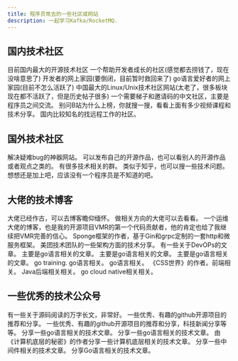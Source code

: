 ```yaml
---
title: 程序员常去的一些社区或网站
description: 一起学习Kafka/RocketMQ.
---
```


## 国内技术社区


<CardGrid>
  <Card title="开源中国" icon="seti:notebook">
    目前国内最大的开源技术社区
    <LinkCard title="网站" href="https://www.oschina.net/" />
  </Card>
  <Card title="稀土掘金" icon="seti:notebook">
    一个帮助开发者成长的社区(感觉都去捞钱了，现在没啥意思了)
    <LinkCard title="网站" href="https://juejin.cn/" />
  </Card>
  <Card title="博客园" icon="seti:notebook">
    开发者的网上家园(要倒闭，目前暂时救回来了)
    <LinkCard title="网站" href="https://www.cnblogs.com/" />
  </Card>
  <Card title="go语言中文网" icon="seti:notebook">
    go语言爱好者的网上家园(目前不怎么活跃了)
    <LinkCard title="网站" href="https://studygolang.com/" />
  </Card>
  <Card title="chinaunix" icon="seti:notebook">
    中国最大的Linux/Unix技术社区网站(太老了，很多板块现在都不活跃了，但是历史帖子很多)
    <LinkCard title="网站" href="http://bbs.chinaunix.net/" />
  </Card>
  <Card title="v2ex" icon="seti:notebook">
    一个需要梯子和邀请码的中文社区，主要是程序员之间交流。
    <LinkCard title="网站" href="https://www.v2ex.com/" />
  </Card>
  <Card title="B站" icon="seti:notebook">
    别问B站为什么上榜，你就搜一搜，看看上面有多少视频课程和技术分享。
    <LinkCard title="网站" href="https://www.bilibili.com/" />
  </Card>
  <Card title="电鸭社区" icon="seti:notebook">
    国内比较知名的找远程工作的社区。
    <LinkCard title="网站" href="https://eleduck.com/" />
  </Card>
</CardGrid>

## 国外技术社区

<CardGrid>
  <Card title="StackOverFlow" icon="seti:notebook">
    解决疑难bug的神器网站。
    <LinkCard title="网站" href="https://stackoverflow.com/" />
  </Card>
  <Card title="Hacker News" icon="seti:notebook">
    可以发布自己的开源作品，也可以看别人的开源作品或者观点之类的。
    <LinkCard title="网站" href="https://news.ycombinator.com/" />
  </Card>
  <Card title="Reddit" icon="seti:notebook">
    有很多技术相关的群。
    <LinkCard title="网站" href="https://www.reddit.com/" />
  </Card>
  <Card title="Quora" icon="seti:notebook">
    类似于知乎，也可以搜一些技术问题。
    <LinkCard title="网站" href="https://www.quora.com/" />
  </Card>
  <Card title="Github" icon="seti:notebook">
    想想还是加上吧，应该没有一个程序员是不知道的吧。
    <LinkCard title="网站" href="https://github.com/" />
  </Card>
</CardGrid>

## 大佬的技术博客

<CardGrid>
  <Card title="左耳听风" icon="seti:notebook">
    大佬已经作古，可以去博客瞻仰缅怀。
    <LinkCard
      title="网站"
      href="https://warrenluquant.gitbook.io/zuo-er-ting-feng"
    />
  </Card>
  <Card title="淘宝数据库内核月报" icon="seti:notebook">
    做相关方向的大佬可以去看看。
    <LinkCard title="网站" href="http://mysql.taobao.org/monthly/" />
  </Card>
  <Card title="二丫讲梵" icon="seti:notebook">
    一个运维大佬的博客，也是我的开源项目VMR的第一个代码贡献者，他的肯定也给了我继续把VMR完善的信心。
    <LinkCard title="网站" href="https://wiki.eryajf.net/" />
  </Card>
  <Card title="祝亚森" icon="seti:notebook">
    Sponge框架的作者，基于Gin和grpc定制的一套http和微服务框架。
    <LinkCard title="网站" href="https://zhuyasen.com/archives.html" />
  </Card>
  <Card title="美团技术团队" icon="seti:notebook">
    美团技术团队的一些架构方面的技术分享。
    <LinkCard title="网站" href="https://tech.meituan.com/" />
  </Card>
  <Card title="AGou的博客" icon="seti:notebook">
    有一些关于DevOPs的文章。
    <LinkCard title="网站" href="https://agou-ops.cn/post/" />
  </Card>
  <Card title="陈明勇的博客" icon="seti:notebook">
    主要是go语言相关的文章。
    <LinkCard title="网站" href="https://chenmingyong.cn/" />
  </Card>
  <Card title="饶全成的博客" icon="seti:notebook">
    主要是go语言相关的文章。
    <LinkCard title="网站" href="https://qcrao.com/" />
  </Card>
  <Card title="煎鱼的博客" icon="seti:notebook">
    主要是go语言相关的文章。
    <LinkCard title="网站" href="https://eddycjy.com/" />
  </Card>
  <Card title="go相关的一些外文博客和文章" icon="seti:notebook">
    go training.
    <LinkCard
      title="网站"
      href="https://github.com/ardanlabs/gotraining/blob/master/reading/README.md"
    />
  </Card>
  <Card title="曹春晖的博客" icon="seti:notebook">
    go语言相关。
    <LinkCard title="网站" href="https://xargin.com/page/4/" />
  </Card>
  <Card title="柴树杉的博客" icon="seti:notebook">
    go语言相关。
    <LinkCard title="网站" href="https://chai2010.cn/post/" />
  </Card>
  <Card title="张鑫旭的博客" icon="seti:notebook">
    《CSS世界》的作者。前端相关。
    <LinkCard
      title="网站"
      href="https://www.zhangxinxu.com/wordpress/category/html/"
    />
  </Card>
  <Card title="tianweichang的博客" icon="seti:notebook">
    Java后端相关相关。
    <LinkCard title="网站" href="https://woaijava.cc/" />
  </Card>

  <Card title="峰云博客" icon="seti:notebook">
    go cloud native相关相关。
    <LinkCard title="网站" href="https://xiaorui.cc/" />
  </Card>
</CardGrid>

## 一些优秀的技术公众号

<CardGrid>
  <Card title="小徐先生的编程世界" icon="seti:notebook">
    有一些关于源码阅读的万字长文，非常好。
    <LinkCard
      title="网站"
      href="https://mp.weixin.qq.com/s/_FTvpvLIWfYzgNhOJgKypA"
    />
  </Card>
  <Card title="HelloGithub" icon="seti:notebook">
    一些优秀、有趣的github开源项目的推荐和分享。
    <LinkCard
      title="网站"
      href="https://mp.weixin.qq.com/s/hjzLzX0pbwnoa7GF8oCgCA"
    />
  </Card>
  <Card title="阮一峰的网络日志" icon="seti:notebook">
    一些优秀、有趣的github开源项目的推荐和分享，科技新闻分享等等。
    <LinkCard
      title="网站"
      href="https://mp.weixin.qq.com/s/eGWWGssIv0g7Y2qv50932A"
    />
  </Card>
  <Card title="go语言中文网" icon="seti:notebook">
    分享一些go语言相关的技术文章。
    <LinkCard
      title="网站"
      href="https://mp.weixin.qq.com/s/vlpTUltiV_ZR8Ql95h5lBQ"
    />
  </Card>
  <Card title="go语言开发栈" icon="seti:notebook">
    分享一些go语言相关的技术文章。
    <LinkCard
      title="网站"
      href="https://mp.weixin.qq.com/s/8JugNnvQpYSQ0B7uhFG2wA"
    />
  </Card>
  <Card title="码农的荒岛求生" icon="seti:notebook">
    由《计算机底层的秘密》的作者分享一些计算机底层相关的技术文章。
    <LinkCard
      title="网站"
      href="https://mp.weixin.qq.com/s/oatZuQC3ZCCD8yikxpjnVQ"
    />
  </Card>
  <Card title="中间件兴趣圈" icon="seti:notebook">
    分享一些中间件相关的技术文章。
    <LinkCard
      title="网站"
      href="https://mp.weixin.qq.com/s/eVrvHoibbATl2EIstL-Lrg"
    />
  </Card>
  <Card title="Go语言圈" icon="seti:notebook">
    分享Go语言相关的技术文章。
    <LinkCard
      title="网站"
      href="https://mp.weixin.qq.com/s/fSAY_EnC_7hGkMNtRRgaoQ"
    />
  </Card>
</CardGrid>
